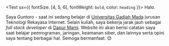 <Text sx={{ fontSize: [4, 5, 6], fontWeight: `bold`, color: `heading` }}>
  Halo.
</Text>

<!-- I'm Guntoro - currently a student of [Universitas Gadjah Mada](https://ugm.ac.id/en) at Intenet Engineering field. I recently a full stack developer at [Dapurmami](https://www.dapurmami.id). This website will contain random notes about JS, Node JS, React, Networking, Information Security, and my personal though about everything. I hope this can give useful things for you. 😊 -->

Saya Guntoro - saat ini sedang belajar di [Universitas Gadjah Mada](https://ugm.ac.id) jurusan Teknologi Rekayasa Internet. Selain kuliah, saya bekerja jarak jauh sebagai _full stack developer_ di [Dapur Mami](https://www.dapurmami.id). Website ini akan berisi catatan saya saat belajar  pemrograman, jaringan, keamanan siber, dan lainnya serta opini saya tentang berbagai hal. 
Semoga bermanfaat. 😊